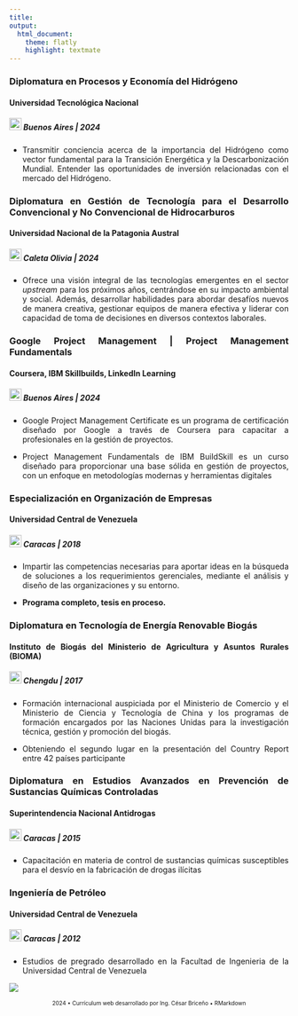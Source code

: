 ```yaml
---
title: 
output:
  html_document:
    theme: flatly
    highlight: textmate
---
```


<style>
body {
  text-align: justify;
}
</style>


### **Diplomatura en Procesos y Economía del Hidrógeno**
#### **Universidad Tecnológica Nacional**  
##### <img src="IMÁGENES/argentina.png" width="22" height="22"> Buenos Aires | 2024 

- Transmitir conciencia acerca de la importancia del Hidrógeno como vector fundamental para la Transición Energética y la Descarbonización Mundial. Entender las oportunidades de inversión relacionadas con el mercado del Hidrógeno.


### **Diplomatura en Gestión de Tecnología para el Desarrollo Convencional y No Convencional de Hidrocarburos**
#### **Universidad Nacional de la Patagonia Austral**  
##### <img src="IMÁGENES/argentina.png" width="22" height="22"> Caleta Olivia | 2024


- Ofrece una visión integral de las tecnologías emergentes en el sector *upstream* para los próximos años, centrándose en su impacto ambiental y social. Además, desarrollar habilidades para abordar desafíos nuevos de manera creativa, gestionar equipos de manera efectiva y liderar con capacidad de toma de decisiones en diversos contextos laborales.


### **Google Project Management | Project Management Fundamentals**
#### **Coursera, IBM Skillbuilds, LinkedIn Learning **  
##### <img src="IMÁGENES/argentina.png" width="22" height="22"> Buenos Aires | 2024 

- Google Project Management Certificate es un programa de certificación diseñado por Google a través de Coursera para capacitar a profesionales en la gestión de proyectos. 

- Project Management Fundamentals de IBM BuildSkill es un curso diseñado para proporcionar una base sólida en gestión de proyectos, con un enfoque en metodologías modernas y herramientas digitales


### **Especialización en Organización de Empresas**      
#### **Universidad Central de Venezuela**  
##### <img src="IMÁGENES/venezuela.png" width="22" height="22"> Caracas | 2018


- Impartir las competencias necesarias para aportar ideas en la búsqueda de soluciones a los requerimientos gerenciales, mediante el análisis y diseño de las organizaciones y su entorno.
 
- **Programa completo, tesis en proceso.**


### **Diplomatura en Tecnología de Energía Renovable Biogás**      
#### **Instituto de Biogás del Ministerio de Agricultura y Asuntos Rurales (BIOMA)**  
##### <img src="IMÁGENES/china.png" width="22" height="22"> Chengdu | 2017


- Formación internacional auspiciada por el Ministerio de Comercio y el Ministerio de Ciencia y Tecnología de China y los programas de formación encargados por las Naciones Unidas para la investigación técnica, gestión y promoción del biogás.


- Obteniendo el segundo lugar en la presentación del Country Report entre 42 países participante


### **Diplomatura en Estudios Avanzados en Prevención de Sustancias Químicas Controladas**      
#### **Superintendencia Nacional Antidrogas **  
##### <img src="IMÁGENES/venezuela.png" width="22" height="22"> Caracas | 2015

- Capacitación en materia de control de sustancias químicas susceptibles para el desvío en la fabricación de drogas ilícitas


### **Ingeniería de Petróleo**      
#### **Universidad Central de Venezuela**  
##### <img src="IMÁGENES/venezuela.png" width="22" height="22"> Caracas | 2012

- Estudios de pregrado desarrollado en la Facultad de Ingenieria de la Universidad Central de Venezuela

![](IMÁGENES/Educación.png)

<footer style="text-align: center;">
<p style="font-size: x-small;"> 2024 • Currículum web desarrollado por Ing. César Briceño  • RMarkdown </p>
</footer>

